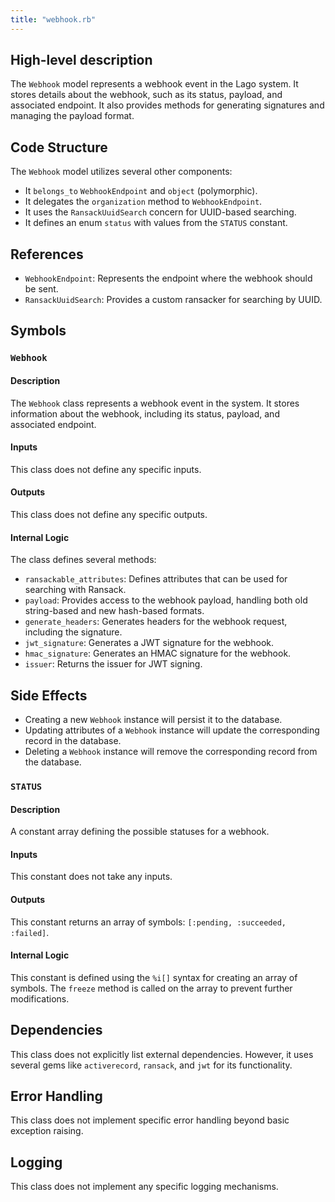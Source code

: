```yaml
---
title: "webhook.rb"
---
```


## High-level description
The `Webhook` model represents a webhook event in the Lago system. It stores details about the webhook, such as its status, payload, and associated endpoint. It also provides methods for generating signatures and managing the payload format.

## Code Structure
The `Webhook` model utilizes several other components:
- It `belongs_to` `WebhookEndpoint` and `object` (polymorphic).
- It delegates the `organization` method to `WebhookEndpoint`.
- It uses the `RansackUuidSearch` concern for UUID-based searching.
- It defines an enum `status` with values from the `STATUS` constant.

## References
- `WebhookEndpoint`: Represents the endpoint where the webhook should be sent.
- `RansackUuidSearch`: Provides a custom ransacker for searching by UUID.

## Symbols

### `Webhook`
#### Description
The `Webhook` class represents a webhook event in the system. It stores information about the webhook, including its status, payload, and associated endpoint.

#### Inputs
This class does not define any specific inputs.

#### Outputs
This class does not define any specific outputs.

#### Internal Logic
The class defines several methods:
- `ransackable_attributes`: Defines attributes that can be used for searching with Ransack.
- `payload`: Provides access to the webhook payload, handling both old string-based and new hash-based formats.
- `generate_headers`: Generates headers for the webhook request, including the signature.
- `jwt_signature`: Generates a JWT signature for the webhook.
- `hmac_signature`: Generates an HMAC signature for the webhook.
- `issuer`: Returns the issuer for JWT signing.

## Side Effects
- Creating a new `Webhook` instance will persist it to the database.
- Updating attributes of a `Webhook` instance will update the corresponding record in the database.
- Deleting a `Webhook` instance will remove the corresponding record from the database.

### `STATUS`
#### Description
A constant array defining the possible statuses for a webhook.

#### Inputs
This constant does not take any inputs.

#### Outputs
This constant returns an array of symbols: `[:pending, :succeeded, :failed]`.

#### Internal Logic
This constant is defined using the `%i[]` syntax for creating an array of symbols. The `freeze` method is called on the array to prevent further modifications.

## Dependencies
This class does not explicitly list external dependencies. However, it uses several gems like `activerecord`, `ransack`, and `jwt` for its functionality.

## Error Handling
This class does not implement specific error handling beyond basic exception raising.

## Logging
This class does not implement any specific logging mechanisms.
